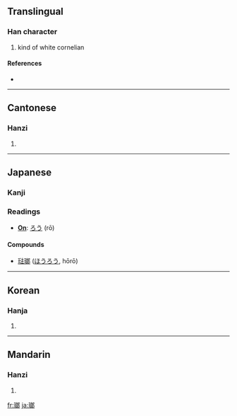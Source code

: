 {{also|琅}}
==Translingual==

===Han character===
{{Han char|rn=96|rad=玉|as=10|sn=14|four=1712<sub>7</sub>|canj=一土戈戈中 (MGIIL)}}

# kind of white cornelian

====References====
* {{Han ref|kx=0739.150|dkj=21163|dj=1149.200|hdz=21124.020|uh=746F|ud=29807|bh=B7E3|bd=47075}}

----

==Cantonese==

===Hanzi===
{{yue-hanzi|jyut=|y=long4}}

# {{defn|Cantonese}}

----

==Japanese==

===Kanji===

===Readings===
* '''[[On]]''': [[ろう]] (rō)

====Compounds====
* [[琺瑯]] ([[ほうろう]], hōrō)

----

==Korean==

===Hanja===
{{ko-hanja|hangeul=랑>낭|eumhun=|rv=rang>nang|mr=rang>nang|y=lang>nang}}

# {{defn|Korean}}

----

==Mandarin==

===Hanzi===
{{cmn-hanzi|pin=[[láng]] ([[lang2]])|wg=lang<sup>2</sup>}}

# {{defn|Mandarin}}

[[fr:瑯]]
[[ja:瑯]]